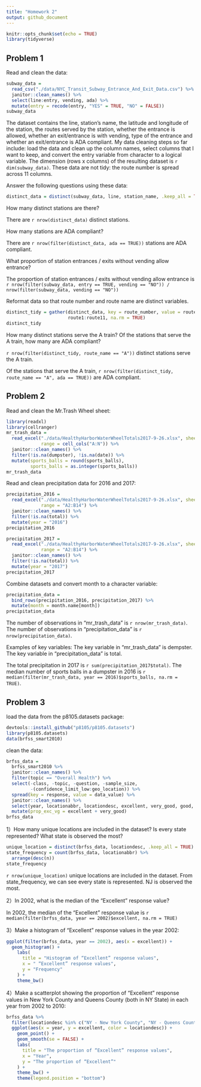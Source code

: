 ```yaml
---
title: "Homework 2"
output: github_document
---
```


```r
knitr::opts_chunk$set(echo = TRUE)
library(tidyverse)
```

## Problem 1
Read and clean the data:
```r
subway_data = 
  read_csv("./data/NYC_Transit_Subway_Entrance_And_Exit_Data.csv") %>% 
  janitor::clean_names() %>%
  select(line:entry, vending, ada) %>% 
  mutate(entry = recode(entry, "YES" = TRUE, "NO" = FALSE))
subway_data
```
The dataset contains the line, station's name, the latitude and longitude of the station, the routes served by the station, whether the entrance is allowed, whether an exit/entrance is with vending, type of the entrance and whether an exit/entrance is ADA compliant. My data cleaning steps so far include: load the data and clean up the column names, select columns that I want to keep, and convert the entry variable from character to a logical variable.
The dimension (rows x columns) of the resulting dataset is `r dim(subway_data)`.
These data are not tidy: the route number is spread across 11 columns.

Answer the following questions using these data:

```r
distinct_data = distinct(subway_data, line, station_name, .keep_all = TRUE)
```
How many distinct stations are there?

There are `r nrow(distinct_data)` distinct stations.

How many stations are ADA compliant?

There are `r nrow(filter(distinct_data, ada == TRUE))` stations are ADA compliant.

What proportion of station entrances / exits without vending allow entrance?

The proportion of station entrances / exits without vending allow entrance is 
`r nrow(filter(subway_data, entry == TRUE, vending == "NO")) / nrow(filter(subway_data, vending == "NO"))`

Reformat data so that route number and route name are distinct variables. 
```r
distinct_tidy = gather(distinct_data, key = route_number, value = route_name, 
                       route1:route11, na.rm = TRUE)
distinct_tidy
```
How many distinct stations serve the A train? Of the stations that serve the A train, how many are ADA compliant?

`r nrow(filter(distinct_tidy, route_name == "A"))` distinct stations serve the A train.

Of the stations that serve the A train, `r nrow(filter(distinct_tidy, route_name == "A", ada == TRUE))` are ADA compliant.

## Problem 2
Read and clean the Mr.Trash Wheel sheet:
```r
library(readxl)
library(cellranger)
mr_trash_data = 
  read_excel("./data/HealthyHarborWaterWheelTotals2017-9-26.xlsx", sheet = 1,
             range = cell_cols("A:N")) %>% 
  janitor::clean_names() %>%  
  filter(!is.na(dumpster), !is.na(date)) %>% 
  mutate(sports_balls = round(sports_balls), 
         sports_balls = as.integer(sports_balls))
mr_trash_data
```

Read and clean precipitation data for 2016 and 2017:
```r
precipitation_2016 =
  read_excel("./data/HealthyHarborWaterWheelTotals2017-9-26.xlsx", sheet = 4,
             range = "A2:B14") %>% 
  janitor::clean_names() %>% 
  filter(!is.na(total)) %>% 
  mutate(year = "2016")
precipitation_2016

precipitation_2017 =
  read_excel("./data/HealthyHarborWaterWheelTotals2017-9-26.xlsx", sheet = 3,
             range = "A2:B14") %>% 
  janitor::clean_names() %>% 
  filter(!is.na(total)) %>% 
  mutate(year = "2017")
precipitation_2017
```

Combine datasets and convert month to a character variable:
```r
precipitation_data = 
  bind_rows(precipitation_2016, precipitation_2017) %>% 
  mutate(month = month.name[month])
precipitation_data
```
The number of observations in "mr_trash_data" is `r nrow(mr_trash_data)`.
The number of observations in "precipitation_data" is `r nrow(precipitation_data)`.

Examples of key variables: The key variable in "mr_trash_data" is dempster.
The key variable in "precipitation_data" is total. 

The total precipitation in 2017 is `r sum(precipitation_2017$total)`.
The median number of sports balls in a dumpster in 2016 is
`r median(filter(mr_trash_data, year == 2016)$sports_balls, na.rm = TRUE)`.

## Problem 3
load the data from the  p8105.datasets package: 
```r
devtools::install_github("p8105/p8105.datasets")
library(p8105.datasets)
data(brfss_smart2010)
```
clean the data:
```r
brfss_data = 
  brfss_smart2010 %>% 
  janitor::clean_names() %>% 
  filter(topic == "Overall Health") %>% 
  select(-class, -topic, -question, -sample_size, 
         -(confidence_limit_low:geo_location)) %>% 
  spread(key = response, value = data_value) %>% 
  janitor::clean_names() %>% 
  select(year, locationabbr, locationdesc, excellent, very_good, good, fair, poor) %>% 
  mutate(prop_exc_vg = excellent + very_good)
brfss_data
```
1）How many unique locations are included in the dataset? Is every state represented? What state is observed the most?
```r
unique_location = distinct(brfss_data, locationdesc, .keep_all = TRUE) 
state_frequency = count(brfss_data, locationabbr) %>% 
  arrange(desc(n))
state_frequency
```
`r nrow(unique_location)` unique locations are included in the dataset.
From state_frequency, we can see every state is represented. NJ is observed the most.

2）In 2002, what is the median of the “Excellent” response value?

In 2002, the median of the "Excellent" response value is `r median(filter(brfss_data, year == 2002)$excellent, na.rm = TRUE)`

3）Make a histogram of “Excellent” response values in the year 2002:
```r
ggplot(filter(brfss_data, year == 2002), aes(x = excellent)) + 
  geom_histogram() +
    labs(
      title = "Histogram of “Excellent” response values",
      x = " “Excellent” response values",
      y = "Frequency"
    ) + 
    theme_bw()
```

4）Make a scatterplot showing the proportion of “Excellent” response values in New York County and Queens County (both in NY State) in each year from 2002 to 2010:
```r
brfss_data %>% 
  filter(locationdesc %in% c("NY - New York County", "NY - Queens County")) %>% 
  ggplot(aes(x = year, y = excellent, color = locationdesc)) + 
    geom_point() +
    geom_smooth(se = FALSE) +
    labs(
      title = "The proportion of “Excellent” response values",
      x = "Year",
      y = "The proportion of “Excellent”"
    ) + 
    theme_bw() + 
    theme(legend.position = "bottom")
```


